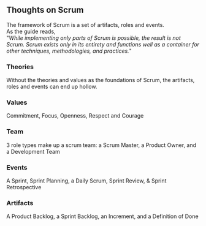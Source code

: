 
## Thoughts on Scrum

The framework of Scrum is a set of artifacts, roles and events.  
As the guide reads,  
"_While implementing only parts of Scrum is possible, the result is not Scrum. Scrum exists only in its entirety and functions well as a container for other techniques, methodologies, and practices._"

### <Link to="/scrum/the-theories">Theories</Link>

Without the theories and values as the foundations of Scrum, the artifacts, roles and events can end up hollow.

### <Link to="/scrum/the-values">Values</Link>

Commitment, Focus, Openness, Respect and Courage

### <Link to="/scrum/the-team">Team</Link>

3 role types make up a scrum team: a Scrum Master, a Product Owner, and a Development Team

### <Link to="/scrum/the-ceremonies">Events</Link>

A Sprint, Sprint Planning, a Daily Scrum, Sprint Review, & Sprint Retrospective

### <Link to="/scrum/the-artifacts">Artifacts</Link>

A Product Backlog, a Sprint Backlog, an Increment, and a Definition of Done
